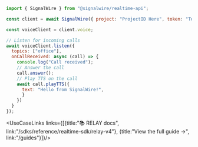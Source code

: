 ```js
import { SignalWire } from "@signalwire/realtime-api";

const client = await SignalWire({ project: "ProjectID Here", token: "Token Here" })

const voiceClient = client.voice;

// Listen for incoming calls
await voiceClient.listen({
  topics: ["office"],
  onCallReceived: async (call) => {
    console.log("Call received");
    // Answer the call
    call.answer();
    // Play TTS on the call
    await call.playTTS({
      text: "Hello from SignalWire!",
      }
    })
  }
});
```


<UseCaseLinks links={[{title:"📚 RELAY docs", link:"/sdks/reference/realtime-sdk/relay-v4"}, {title:"View the full guide →", link:"/guides"}]}/>